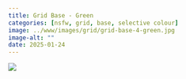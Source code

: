 ```yaml
---
title: Grid Base - Green
categories: [nsfw, grid, base, selective colour]
image: ../www/images/grid/grid-base-4-green.jpg
image-alt: ""
date: 2025-01-24
---
```



![](../www/images/grid/grid-base-4-green.jpg)

